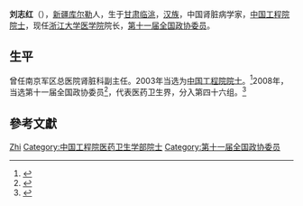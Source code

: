 '''刘志红'''（{{bd|1958年|12月26日|}}），[[新疆|新疆]][[库尔勒|库尔勒]]人，生于[[甘肃|甘肃]][[临洮|临洮]]，[[汉族|汉族]]，中国肾脏病学家，[[中国工程院院士|中国工程院院士]]，现任[[浙江大学医学院|浙江大学医学院]]院长，[[第十一届全国政协委员|第十一届全国政协委员]]。

== 生平 ==
曾任南京军区总医院肾脏科副主任。2003年当选为[[中国工程院院士|中国工程院院士]]。<ref>{{Cite web|url=http://ysg.ckcest.cn/cae/ysgDetailsAction.do?method=baseInfo&acInfoId=2087&pagename=grxx_jbxx&flag=0|title=刘志红_基本信息_中国工程院院士馆|accessdate=2018-11-29|work=ysg.ckcest.cn|archive-url=https://web.archive.org/web/20181130030251/http://ysg.ckcest.cn/cae/ysgDetailsAction.do?method=baseInfo&acInfoId=2087&pagename=grxx_jbxx&flag=0|archive-date=2018-11-30|dead-url=yes}}</ref>2008年，当选第十一届全国政协委员<ref>{{cite news|title=第十一届全国政协委员名单|url=http://www.indaa.com.cn/zt/2009qglh/zxzs/200903/t20090303_127573.html|accessdate=2013-04-09|newspaper=新华社北京1月25日电 中国人民政治协商会议第十一届全国委员会委员名单(共2237人，2008年1月25日政协第十届全国委员会常务委员会第二十次会议通过)|date=2008年1月25日|deadurl=yes|archiveurl=https://web.archive.org/web/20130928014403/http://www.indaa.com.cn/zt/2009qglh/zxzs/200903/t20090303_127573.html|archivedate=2013年9月28日}}</ref>，代表医药卫生界，分入第四十六组。<ref>{{cite news|title=全国政协信息-刘志红|url=http://www.cppcc.gov.cn/CMS/wylibary/showJcwyxtInfoWylibary.action?tabJcwyxt.guid=11W0015460&wytype=wjwy|accessdate=2013-04-11|newspaper=全国政协委员会|archive-date=2018-11-30|archive-url=https://web.archive.org/web/20181130033258/http://www.cppcc.gov.cn/CMS/wylibary/showJcwyxtInfoWylibary.action?tabJcwyxt.guid=11W0015460&wytype=wjwy|dead-url=no}}</ref>

== 參考文獻 ==
{{reflist}}

{{中国科学家小作品}}
{{中国工程院医药卫生学部院士}}

{{Authority control}}
{{DEFAULTSORT:Liu刘}}
[[Category:刘姓|Zhi]]
[[Category:中国工程院医药卫生学部院士|Category:中国工程院医药卫生学部院士]]
[[Category:第十一届全国政协委员|Category:第十一届全国政协委员]]